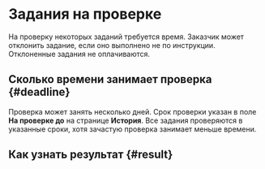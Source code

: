 # Задания на проверке

На проверку некоторых заданий требуется время. Заказчик может отклонить задание, если оно выполнено не по инструкции. Отклоненные задания не оплачиваются.

## Сколько времени занимает проверка {#deadline}

Проверка может занять несколько дней. Срок проверки указан в поле **На проверке до** на странице **История**. Все задания проверяются в указанные сроки, хотя зачастую проверка занимает меньше времени.

## Как узнать результат {#result}
